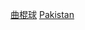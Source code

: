{{Commonscat|Field hockey players from Pakistan}}

[[Category:巴基斯坦運動員|曲棍球]]
[[Category:各國曲棍球運動員|Pakistan]]